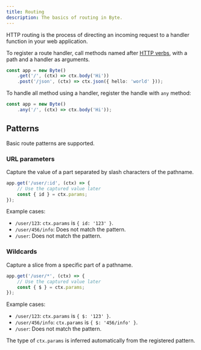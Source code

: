 ```yaml
---
title: Routing
description: The basics of routing in Byte.
---
```


HTTP routing is the process of directing an incoming request to a handler function in your web application.

To register a route handler, call methods named after [HTTP verbs](https://github.com/bit-js/byte/blob/main/src/core/utils/methods.ts), with a path and a handler as arguments.
```ts
const app = new Byte()
    .get('/', (ctx) => ctx.body('Hi'))
    .post('/json', (ctx) => ctx.json({ hello: 'world' }));
```

To handle all method using a handler, register the handle with `any` method:
```ts
const app = new Byte()
    .any('/', (ctx) => ctx.body('Hi'));
```

## Patterns
Basic route patterns are supported.

### URL parameters
Capture the value of a part separated by slash characters of the pathname.
```ts
app.get('/user/:id', (ctx) => {
    // Use the captured value later
    const { id } = ctx.params; 
});
```

Example cases:
- `/user/123`: `ctx.params` is `{ id: '123' }`.
- `/user/456/info`: Does not match the pattern.
- `/user`: Does not match the pattern.

### Wildcards
Capture a slice from a specific part of a pathname.
```ts
app.get('/user/*', (ctx) => {
    // Use the captured value later
    const { $ } = ctx.params; 
});
```

Example cases:
- `/user/123`: `ctx.params` is `{ $: '123' }`.
- `/user/456/info`: `ctx.params` is `{ $: '456/info' }`.
- `/user`: Does not match the pattern.

The type of `ctx.params` is inferred automatically from the registered pattern.
